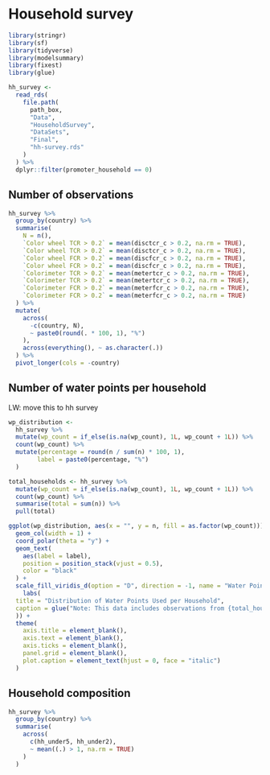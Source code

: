 # Household survey

```r
library(stringr)
library(sf)
library(tidyverse)
library(modelsummary)
library(fixest)
library(glue)
```


```r
hh_survey <-
  read_rds(
    file.path(
      path_box,
      "Data",
      "HouseholdSurvey",
      "DataSets",
      "Final",
      "hh-survey.rds"
    )
  ) %>%
  dplyr::filter(promoter_household == 0)
```

## Number of observations

```r
hh_survey %>%
  group_by(country) %>%
  summarise(
    N = n(), 
    `Color wheel TCR > 0.2` = mean(disctcr_c > 0.2, na.rm = TRUE),
    `Color wheel TCR > 0.2` = mean(disctcr_c > 0.2, na.rm = TRUE),
    `Color wheel FCR > 0.2` = mean(discfcr_c > 0.2, na.rm = TRUE),
    `Color wheel FCR > 0.2` = mean(discfcr_c > 0.2, na.rm = TRUE),
    `Colorimeter TCR > 0.2` = mean(metertcr_c > 0.2, na.rm = TRUE),
    `Colorimeter TCR > 0.2` = mean(metertcr_c > 0.2, na.rm = TRUE),
    `Colorimeter FCR > 0.2` = mean(meterfcr_c > 0.2, na.rm = TRUE),
    `Colorimeter FCR > 0.2` = mean(meterfcr_c > 0.2, na.rm = TRUE)
  ) %>%
  mutate(
    across(
      -c(country, N),
      ~ paste0(round(. * 100, 1), "%")
    ),
    across(everything(), ~ as.character(.))
  ) %>%
  pivot_longer(cols = -country)
```

## Number of water points per household

LW: move this to hh survey

```r
wp_distribution <- 
  hh_survey %>%
  mutate(wp_count = if_else(is.na(wp_count), 1L, wp_count + 1L)) %>%
  count(wp_count) %>%
  mutate(percentage = round(n / sum(n) * 100, 1),
        label = paste0(percentage, "%")
  )

total_households <- hh_survey %>%
  mutate(wp_count = if_else(is.na(wp_count), 1L, wp_count + 1L)) %>%
  count(wp_count) %>%
  summarise(total = sum(n)) %>%
  pull(total)

ggplot(wp_distribution, aes(x = "", y = n, fill = as.factor(wp_count))) +
  geom_col(width = 1) +
  coord_polar(theta = "y") +
  geom_text(
    aes(label = label),
    position = position_stack(vjust = 0.5),
    color = "black"                   
  ) +
  scale_fill_viridis_d(option = "D", direction = -1, name = "Water Points Used") +
    labs(
  title = "Distribution of Water Points Used per Household",
  caption = glue("Note: This data includes observations from {total_households} households included to date in the Household Survey."
  )) +
  theme(
    axis.title = element_blank(),
    axis.text = element_blank(),
    axis.ticks = element_blank(),
    panel.grid = element_blank(),
    plot.caption = element_text(hjust = 0, face = "italic") 
  )
```

## Household composition

```r
hh_survey %>%
  group_by(country) %>%
  summarise(
    across(
      c(hh_under5, hh_under2),
      ~ mean((.) > 1, na.rm = TRUE)
    )
  )
```
